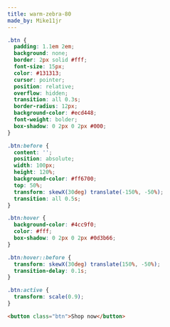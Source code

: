 ```yaml
---
title: warm-zebra-80
made_by: Mike11jr
---
```


```css
.btn {
  padding: 1.1em 2em;
  background: none;
  border: 2px solid #fff;
  font-size: 15px;
  color: #131313;
  cursor: pointer;
  position: relative;
  overflow: hidden;
  transition: all 0.3s;
  border-radius: 12px;
  background-color: #ecd448;
  font-weight: bolder;
  box-shadow: 0 2px 0 2px #000;
}

.btn:before {
  content: '';
  position: absolute;
  width: 100px;
  height: 120%;
  background-color: #ff6700;
  top: 50%;
  transform: skewX(30deg) translate(-150%, -50%);
  transition: all 0.5s;
}

.btn:hover {
  background-color: #4cc9f0;
  color: #fff;
  box-shadow: 0 2px 0 2px #0d3b66;
}

.btn:hover::before {
  transform: skewX(30deg) translate(150%, -50%);
  transition-delay: 0.1s;
}

.btn:active {
  transform: scale(0.9);
}
```

```html
<button class="btn">Shop now</button>
```

